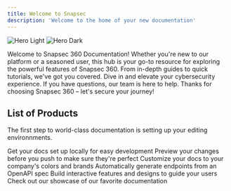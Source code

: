 ```yaml
---
title: Welcome to Snapsec
description: 'Welcome to the home of your new documentation'
---
```


<img
  className="block dark:hidden"
  src="/images/hero-light.svg"
  alt="Hero Light"
/>
<img
  className="hidden dark:block"
  src="/images/hero-dark.svg"
  alt="Hero Dark"
/>


Welcome to Snapsec 360 Documentation! Whether you're new to our platform or a seasoned user, this hub is your go-to resource for exploring the powerful features of Snapsec 360. From in-depth guides to quick tutorials, we've got you covered. Dive in and elevate your cybersecurity experience. If you have questions, our team is here to help. Thanks for choosing Snapsec 360 – let's secure your journey!









## List of Products

The first step to world-class documentation is setting up your editing environnments.

<CardGroup cols={2}>
  <Card
    title="Attack Surface Management"
    icon="pen-to-square"
    href="https://mintlify.com/docs/quickstart"
  >
    Get your docs set up locally for easy development
  </Card>
  <Card
    title="Vulnerability Management"
    icon="image"
    href="https://mintlify.com/docs/development"
  >
    Preview your changes before you push to make sure they're perfect
  </Card>
</CardGroup>


<CardGroup cols={2}>
  <Card
    title="Employee Training Management"
    icon="palette"
    href="https://mintlify.com/docs/settings/global"
  >
    Customize your docs to your company's colors and brands
  </Card>
  <Card
    title="Phishing Simulator"
    icon="code"
    href="https://mintlify.com/docs/api-playground/openapi"
  >
    Automatically generate endpoints from an OpenAPI spec
  </Card>
  <Card
    title="Vulnerability Scanner"
    icon="screwdriver-wrench"
    href="https://mintlify.com/docs/components/accordion"
  >
    Build interactive features and designs to guide your users
  </Card>
  <Card
    title="Email Security"
    icon=""
    href="https://mintlify.com/showcase"
  >
    Check out our showcase of our favorite documentation
  </Card>
</CardGroup>
